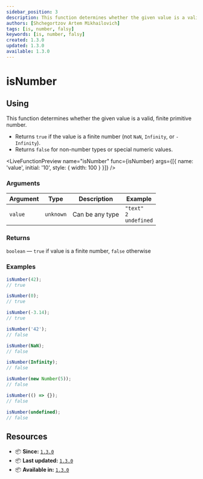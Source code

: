 ```yaml
---
sidebar_position: 3
description: This function determines whether the given value is a valid, finite primitive number.
authors: [Shchegortzov Artem Mikhailovich]
tags: [is, number, falsy]
keywords: [is, number, falsy]
created: 1.3.0
updated: 1.3.0
available: 1.3.0
---
```



# isNumber

## Using

This function determines whether the given value is a valid, finite primitive number.

- Returns `true` if the value is a finite number (not `NaN`, `Infinity`, or `-Infinity`).
- Returns `false` for non-number types or special numeric values.

<LiveFunctionPreview
  name="isNumber"
  func={isNumber}
  args={[{ name: 'value', initial: '10', style: { width: 100 } }]}
/>

### Arguments

| Argument | Type      | Description     | Example                                |
| -------- | --------- | --------------- | -------------------------------------- |
| `value`  | `unknown` | Can be any type | `"text"` <br /> `2` <br /> `undefined` |

### Returns

`boolean` — `true` if value is a finite number, `false` otherwise

### Examples

```js
isNumber(42);
// true

isNumber(0);
// true

isNumber(-3.14);
// true

isNumber('42');
// false

isNumber(NaN);
// false

isNumber(Infinity);
// false

isNumber(new Number(5));
// false

isNumber(() => {});
// false

isNumber(undefined);
// false
```

## Resources

- 📦 **Since:** [`1.3.0`](https://www.npmjs.com/package/shegit/v/1.3.0)
- 📦 **Last updated:** [`1.3.0`](https://www.npmjs.com/package/shegit/v/1.3.0)
- 📦 **Available in:** [`1.3.0`](https://www.npmjs.com/package/shegit/v/1.3.0)

<div style={{ display: 'flex', gap: 20 }}>
  <GitHubResourceButton link="https://github.com/or-temka/shegit/tree/main/src/functions/util/isNumber" />
</div>
